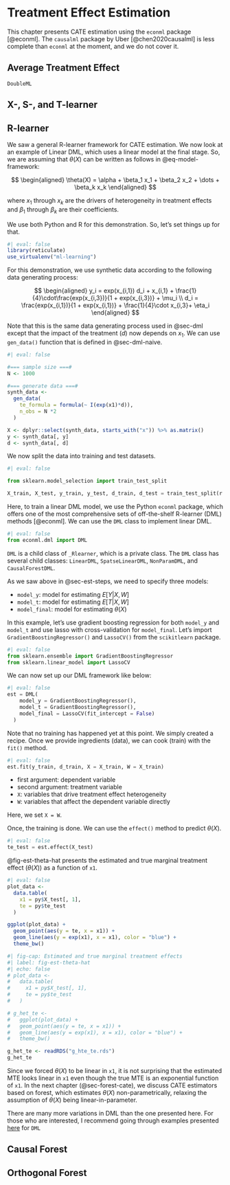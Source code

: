 # Treatment Effect Estimation

This chapter presents CATE estimation using the `econml` package [@econml]. The `causalml` package by Uber [@chen2020causalml] is less complete than `econml` at the moment, and we do not cover it.

## Average Treatment Effect 

`DoubleML`


## X-, S-, and T-learner


## R-learner

We saw a general R-learner framework for CATE estimation. We now look at an example of Linear DML, which uses a linear model at the final stage. So, we are assuming that $\theta(X)$ can be written as follows in @eq-model-framework:

$$
\begin{aligned}
\theta(X) = \alpha + \beta_1 x_1 + \beta_2 x_2 + \dots + \beta_k x_k
\end{aligned}
$$

where $x_1$ through $x_k$ are the drivers of heterogeneity in treatment effects and $\beta_1$ through $\beta_k$ are their coefficients.

We use both Python and R for this demonstration. So, let's set things up for that.

```r
#| eval: false 
library(reticulate)
use_virtualenv("ml-learning")
```

For this demonstration, we use synthetic data according to the following data generating process:

$$
\begin{aligned}
y_i = exp(x_{i,1}) d_i + x_{i,1} + \frac{1}{4}\cdot\frac{exp(x_{i,3})}{1 + exp(x_{i,3})} + \mu_i \\
d_i = \frac{exp(x_{i,1})}{1 + exp(x_{i,1})} + \frac{1}{4}\cdot x_{i,3}+ \eta_i
\end{aligned}
$$

Note that this is the same data generating process used in @sec-dml except that the impact of the treatment ($d$) now depends on $x_1$. We can use `gen_data()` function that is defined in @sec-dml-naive.

```r
#| eval: false 

#=== sample size ===#
N <- 1000 

#=== generate data ===#
synth_data <-
  gen_data(
    te_formula = formula(~ I(exp(x1)*d)),
    n_obs = N *2
  )

X <- dplyr::select(synth_data, starts_with("x")) %>% as.matrix()
y <- synth_data[, y]
d <- synth_data[, d]
```

We now split the data into training and test datasets. 

```python
#| eval: false

from sklearn.model_selection import train_test_split

X_train, X_test, y_train, y_test, d_train, d_test = train_test_split(r.X, r.y, r.d,  test_size = 0.5, random_state = 8923)
```

Here, to train a linear DML model, we use the Python `econml` package, which offers one of the most comprehensive sets of off-the-shelf R-learner (DML) methods [@econml]. We can use the `DML` class to implement linear DML.

```python
#| eval: false
from econml.dml import DML
```

::: {.column-margin}
`DML` is a child class of `_Rlearner`, which is a private class. The `DML` class has several child classes: `LinearDML`, `SpatseLinearDML`, `NonParamDML`, and `CausalForestDML`. 
:::

As we saw above in @sec-est-steps, we need to specify three models:

+ `model_y`: model for estimating $E[Y|X,W]$
+ `model_t`: model for estimating $E[T|X,W]$
+ `model_final`: model for estimating $\theta(X)$

In this example, let's use gradient boosting regression for both `model_y` and `model_t` and use lasso with cross-validation for `model_final`. Let's import `GradientBoostingRegressor()` and `LassoCV()` from the `scikitlearn` package.

```python
#| eval: false
from sklearn.ensemble import GradientBoostingRegressor
from sklearn.linear_model import LassoCV
```

We can now set up our DML framework like below:

```python
#| eval: false
est = DML(
    model_y = GradientBoostingRegressor(),
    model_t = GradientBoostingRegressor(),
    model_final = LassoCV(fit_intercept = False) 
  )
```

Note that no training has happened yet at this point. We simply created a recipe. Once we provide ingredients (data), we can cook (train) with the `fit()` method. 

```python
#| eval: false
est.fit(y_train, d_train, X = X_train, W = X_train)
```

+ first argument: dependent variable
+ second argument: treatment variable 
+ `X`: variables that drive treatment effect heterogeneity
+ `W`: variables that affect the dependent variable directly

::: {.column-margin}
Here, we set `X = W`.
:::

Once, the training is done. We can use the `effect()` method to predict $\theta(X)$.

```python
#| eval: false
te_test = est.effect(X_test)
```

@fig-est-theta-hat presents the estimated and true marginal treatment effect ($\theta(X)$) as a function of `x1`. 

```r
#| eval: false 
plot_data <- 
  data.table(
    x1 = py$X_test[, 1],
    te = py$te_test
  )

ggplot(plot_data) +
  geom_point(aes(y = te, x = x1)) +
  geom_line(aes(y = exp(x1), x = x1), color = "blue") +
  theme_bw()
```

```r
#| fig-cap: Estimated and true marginal treatment effects
#| label: fig-est-theta-hat
#| echo: false
# plot_data <- 
#   data.table(
#     x1 = py$X_test[, 1],
#     te = py$te_test
#   )

# g_het_te <-
#   ggplot(plot_data) +
#   geom_point(aes(y = te, x = x1)) +
#   geom_line(aes(y = exp(x1), x = x1), color = "blue") +
#   theme_bw()

g_het_te <- readRDS("g_hte_te.rds")
g_het_te
```

Since we forced $\theta(X)$ to be linear in `x1`, it is not surprising that the estimated MTE looks linear in `x1` even though the true MTE is an exponential function of `x1`. In the next chapter (@sec-forest-cate), we discuss CATE estimators based on forest, which estimates $\theta(X)$ non-parametrically, relaxing the assumption of $\theta(X)$ being linear-in-parameter.

:::{.callout-tip}
There are many more variations in DML than the one presented here. For those who are interested, I recommend going through examples presented [here](https://github.com/microsoft/EconML/blob/main/notebooks/Double%20Machine%20Learning%20Examples.ipynb) for `DML`
:::


## Causal Forest

## Orthogonal Forest



